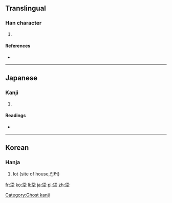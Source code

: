 ==Translingual==

===Han character===
{{Han char|rn=32|rad=土|as=05|sn=8|four=|canj=人心土 (OPG)|ids=⿱[[代]][[土]]}}

# {{defn|Han|sort=土05}}

====References====
* {{Han ref|kx=0227.271|dj=0463.150|hdz=10433.010|uh=5788|ud=22408}}

----

==Japanese==

===Kanji===
{{ja-kanji|grade=|rs=土05}}

# {{defn|lang=ja|sort=土05}}

====Readings====
* {{ja-readings|on=[[たい]] (tai)|kun=[[ぬた]] (nuta), [[ぬま]] (numa)}}

----

==Korean==

===Hanja===
{{ko-hanja|hangeul=대|rv=dae|mr=tae}}

# lot (site of house,집터)

[[Category:Ghost kanji]]

[[fr:垈]]
[[ko:垈]]
[[li:垈]]
[[ja:垈]]
[[pl:垈]]
[[zh:垈]]